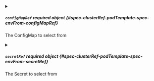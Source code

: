 

<PartialPrefix />



<details className="config-field" data-expandable="true">
<summary>

##### `configMapRef` <span className="config-field-required" data-required="false">required</span> <span className="config-field-type">object</span> <span className="config-field-default"></span> <span className="config-field-enum"></span> {#spec-clusterRef-podTemplate-spec-envFrom-configMapRef}

The ConfigMap to select from

</summary>

<PartialConfigMapRefreference />


</details>



<details className="config-field" data-expandable="true">
<summary>

##### `secretRef` <span className="config-field-required" data-required="false">required</span> <span className="config-field-type">object</span> <span className="config-field-default"></span> <span className="config-field-enum"></span> {#spec-clusterRef-podTemplate-spec-envFrom-secretRef}

The Secret to select from

</summary>

<PartialSecretRefreference />


</details>
